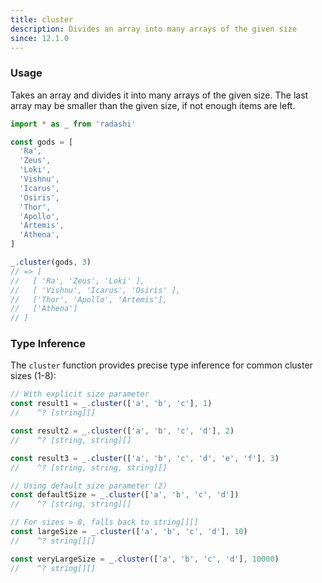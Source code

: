 ```yaml
---
title: cluster
description: Divides an array into many arrays of the given size
since: 12.1.0
---
```


### Usage

Takes an array and divides it into many arrays of the given size. The last
array may be smaller than the given size, if not enough items are left.

```ts
import * as _ from 'radashi'

const gods = [
  'Ra',
  'Zeus',
  'Loki',
  'Vishnu',
  'Icarus',
  'Osiris',
  'Thor',
  'Apollo',
  'Artemis',
  'Athena',
]

_.cluster(gods, 3)
// => [
//   [ 'Ra', 'Zeus', 'Loki' ],
//   [ 'Vishnu', 'Icarus', 'Osiris' ],
//   ['Thor', 'Apollo', 'Artemis'],
//   ['Athena']
// ]
```

### Type Inference

The `cluster` function provides precise type inference for common cluster sizes (1-8):

```ts
// With explicit size parameter
const result1 = _.cluster(['a', 'b', 'c'], 1)
//    ^? [string][]

const result2 = _.cluster(['a', 'b', 'c', 'd'], 2)
//    ^? [string, string][]

const result3 = _.cluster(['a', 'b', 'c', 'd', 'e', 'f'], 3)
//    ^? [string, string, string][]

// Using default size parameter (2)
const defaultSize = _.cluster(['a', 'b', 'c', 'd'])
//    ^? [string, string][]

// For sizes > 8, falls back to string[][]
const largeSize = _.cluster(['a', 'b', 'c', 'd'], 10)
//    ^? string[][]

const veryLargeSize = _.cluster(['a', 'b', 'c', 'd'], 10000)
//    ^? string[][]
```
